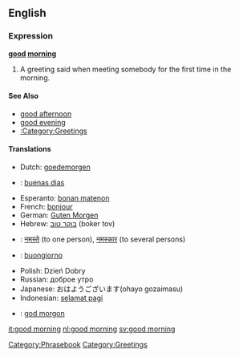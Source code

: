==English==

===Expression===
'''[[good]] [[morning]]'''

# A greeting said when meeting somebody for the first time in the morning.

====See Also====
*[[good afternoon]]
*[[good evening]]
*[[:Category:Greetings]]

====Translations====

*Dutch: [[goedemorgen]]
*{{es}}: [[buenas dias]]
*Esperanto: [[bonan matenon]]
*French: [[bonjour]]           <!-- That's "hello"?  Shouldn't it be Bon Matins?  -->
*German: [[Guten Morgen]]
*Hebrew: [[בוקר טוב]] (boker tov)
*{{hi}}: [[नमस्ते]] (to one person), [[नमस्कार]] (to several persons)
*{{it}}: [[buongiorno]]
*Polish: Dzień Dobry
*Russian: доброе утро
*Japanese: おはようございます(ohayo gozaimasu)
*Indonesian: [[selamat pagi]]
*{{sv}}: [[god morgon]]

[[Category:Phrasebook]]
[[Category:Greetings]]

[[it:good morning]]
[[nl:good morning]]
[[sv:good morning]]